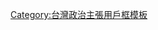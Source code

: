 {{Userbox
  |id=[[File:Seal of the Government-General of Taiwan.svg|35px]]
  |id-c=white
  |info=這個用戶支持'''[[台灣日治時期|<font color="#CF142B">台灣回歸日本</font>]]'''。
  |info-c=white
  |info-fc=black
  |info-s=10
  |border-c=red
  |border-s=1
  |usercategory  = 支持台灣回歸日本的維基人
}}

<noinclude>
[[Category:台灣政治主張用戶框模板]]
</noinclude>